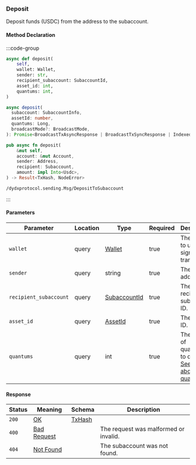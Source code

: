 ### Deposit

Deposit funds (USDC) from the address to the subaccount.

#### Method Declaration

:::code-group

```python [Python]
async def deposit(
    self,
    wallet: Wallet,
    sender: str,
    recipient_subaccount: SubaccountId,
    asset_id: int,
    quantums: int,
)
```

```typescript [TypeScript]
async deposit(
  subaccount: SubaccountInfo,
  assetId: number,
  quantums: Long,
  broadcastMode?: BroadcastMode,
): Promise<BroadcastTxAsyncResponse | BroadcastTxSyncResponse | IndexedTx>
```

```rust [Rust]
pub async fn deposit(
    &mut self,
    account: &mut Account,
    sender: Address,
    recipient: Subaccount,
    amount: impl Into<Usdc>,
) -> Result<TxHash, NodeError>
```

```url [API]
/dydxprotocol.sending.Msg/DepositToSubaccount
```

:::

#### Parameters

| Parameter                 | Location  | Type              | Required  | Description                                                       |
| ------------------------- | --------- | ----------------- | --------- | ----------------------------------------------------------------- |
| `wallet`                  | query     | [Wallet]          | true      | The wallet to use for signing the transaction.                    |
| `sender`                  | query     | string            | true      | The sender address.                                               |
| `recipient_subaccount`    | query     | [SubaccountId]    | true      | The recipient subaccount ID.                                      |
| `asset_id`                | query     | [AssetId]         | true      | The asset ID.                                                     |
| `quantums`                | query     | int               | true      | The amount of quantums to deposit. [See more about quantums]      |

#### Response

| Status | Meaning       | Schema   | Description                           |
| ------ | ------------- | -------- | ------------------------------------- |
| `200`  | [OK]          | [TxHash] |                                       |
| `400`  | [Bad Request] |          | The request was malformed or invalid. |
| `404`  | [Not Found]   |          | The subaccount was not found.         |

[Wallet]: /types/wallet
[SubaccountId]: /types/Subaccount_id
[OK]: /types/ok
[TxHash]: /types/tx_hash
[See more about quantums]: ../../concepts/trading/quantums#quantums
[Bad Request]: /types/bad-request
[Not Found]: /types/not-found
[AssetId]: /types/asset_id_node
